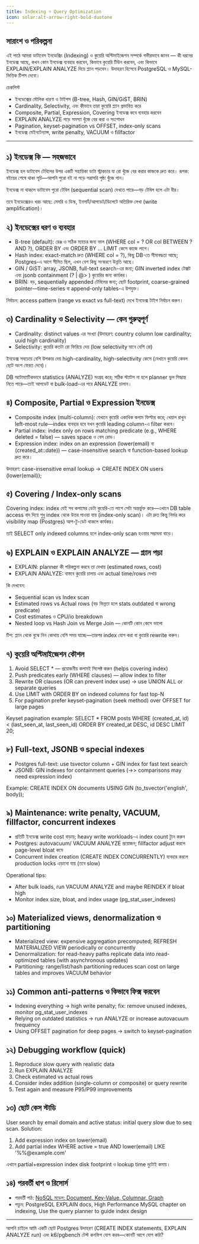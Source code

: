 ```yaml
---
title: Indexing ও Query Optimization
icon: solar:alt-arrow-right-bold-duotone
---
```


## সারাংশ ও পরিকল্পনা

এই পাঠে আমরা ডাটাবেস ইনডেক্সিং (Indexing) ও কুয়েরি অপ্টিমাইজেশন সম্পর্কে গভীরভাবে জানব — কী ধরনের ইনডেক্স আছে, কখন কোন ইনডেক্স ব্যবহার করবেন, কিভাবে কুয়েরি টিউন করবেন, এবং কিভাবে EXPLAIN/EXPLAIN ANALYZE দিয়ে প্ল্যান পড়বেন। উদাহরণ হিসেবে PostgreSQL ও MySQL-ভিত্তিক টিপস দেবো।

চেকলিস্ট
- ইনডেক্সের মৌলিক ধারণা ও টাইপস (B-tree, Hash, GIN/GiST, BRIN)
- Cardinality, Selectivity, এবং কীভাবে তারা কুয়েরি প্ল্যান প্রভাবিত করে
- Composite, Partial, Expression, Covering ইনডেক্স কবে ব্যবহার করবেন
- EXPLAIN ANALYZE পড়ে সমস্যা খুঁজে বের করা ও সংশোধন
- Pagination, keyset-pagination vs OFFSET, index-only scans
- ইনডেক্স মেইনটেন্যান্স, write penalty, VACUUM ও fillfactor

---

## ১) ইনডেক্স কি — সহজভাবে

ইনডেক্স হল ডাটাবেস টেবিলের উপর একটি সহায়িকা ডাটা স্ট্রাকচার যা রো খুঁজে বের করার কাজকে দ্রুত করে। রূপক: বইয়ের শেষে থাকা সূচি—আপনি পুরো বই না পড়ে সরাসরি পৃষ্ঠা খুঁজে পান।

ইনডেক্স না থাকলে ডাটাবেস পুরো টেবিল (sequential scan) দেখতে পারে—বড় টেবিল হলে এটা ধীর।

তবে ইনডেক্সেরও খরচ আছে: মেমরি ও ডিস্ক, ইনসার্ট/আপডেট/ডিলেটে অতিরিক্ত লেখা (write amplification)।

## ২) ইনডেক্সের ধরণ ও ব্যবহার

- B-tree (default): রেঞ্জ ও সঠিক ম্যাচের জন্য ভাল (WHERE col = ? OR col BETWEEN ? AND ?), ORDER BY এবং ORDER BY ... LIMIT কেসে কাজে লাগে।
- Hash index: exact-match দ্রুত (WHERE col = ?), কিছু DB-তে সীমাবদ্ধতা আছে; Postgres-এ আগে সীমিত ছিল, এখন বেশ কিছু সংস্করণে উন্নতি আছে।
- GIN / GiST: array, JSONB, full-text search-এর জন্য; GIN inverted index টেক্সট এবং jsonb containment (? | @> ) কুয়েরির জন্য কার্যকর।
- BRIN: বড়, sequentially appended টেবিলের জন্য; ছোট footprint, coarse-grained pointer—time-series বা append-only tables-এ উপযুক্ত।

নির্বাচন: access pattern (range vs exact vs full-text) দেখে ইনডেক্স টাইপ নির্বাচন করুন।

## ৩) Cardinality ও Selectivity — কেন গুরুত্বপূর্ণ

- Cardinality: distinct values এর সংখ্যা (উদাহরণ: country column low cardinality; uuid high cardinality)
- Selectivity: কুয়েরি কতটা রো ফিরিয়ে দেয় (low selectivity মানে বেশি রো)

ইনডেক্স সবচেয়ে বেশি উপকার দেয় high-cardinality, high-selectivity কেসে (যেখানে কুয়েরি কেবল ছোট অংশ ফেরত দেবে)।

DB অটোম্যাটিকভাবে statistics (ANALYZE) সংগ্রহ করে; সঠিক স্ট্যাটস না হলে planner ভুল সিদ্ধান্ত নিতে পারে—তাই আপডেট বা bulk-load-এর পরে ANALYZE চালান।

## ৪) Composite, Partial ও Expression ইনডেক্স

- Composite index (multi-column): যেখানে কুয়েরি একাধিক কলাম ফিল্টার করে; খেয়াল রাখুন left-most rule—index ব্যবহার হবে যখন কুয়েরি leading column-এ filter করবে।
- Partial index: index only on rows matching predicate (e.g., WHERE deleted = false) — saves space ও বেস রোড।
- Expression index: index on an expression (lower(email) বা (created_at::date)) — case-insensitive search বা function-based lookup দ্রুত করে।

উদাহরণ: case-insensitive email lookup → CREATE INDEX ON users (lower(email));

## ৫) Covering / Index-only scans

Covering index: index যেই সব কলামের ডেটা কুয়েরি-তে লাগে সেটা অন্তর্ভুক্ত করে—এখানে DB table access বাদ দিয়ে শুধু index থেকে উত্তর পাওয়া যায় (index-only scan)। এটা দ্রুত কিন্তু নির্ভর করে visibility map (Postgres) আপ-টু-ডেট থাকলে কার্যকর।

তাই SELECT only indexed columns হলে index-only scan হওয়ার সম্ভাবনা বাড়ে।

## ৬) EXPLAIN ও EXPLAIN ANALYZE — প্ল্যান পড়া

- EXPLAIN: planner কী পরিকল্পনা করবে তা দেখায় (estimated rows, cost)
- EXPLAIN ANALYZE: বাস্তবে কুয়েরি চালায় এবং actual time/rows দেখায়

কি দেখবেন:
- Sequential scan vs Index scan
- Estimated rows vs Actual rows (বড় ভিন্নতা হলে stats outdated বা wrong predicate)
- Cost estimates ও CPU/io breakdown
- Nested loop vs Hash Join vs Merge Join — কোনটি কোন কেসে ভালো

টিপ: প্ল্যান থেকে বুঝে নিন কোথায় বেশি সময় যাচ্ছে—তারপর index যোগ করা বা কুয়েরি rewrite করুন।

## ৭) কুয়েরি অপ্টিমাইজেশন কৌশল

1) Avoid SELECT * — প্রয়োজনীয় কলামই সিলেক্ট করুন (helps covering index)
2) Push predicates early (WHERE clauses) — allow index to filter
3) Rewrite OR clauses (OR can prevent index use) → use UNION ALL or separate queries
4) Use LIMIT with ORDER BY on indexed columns for fast top-N
5) For pagination prefer keyset-pagination (seek method) over OFFSET for large pages

Keyset pagination example:
SELECT * FROM posts WHERE (created_at, id) < (last_seen_at, last_seen_id) ORDER BY created_at DESC, id DESC LIMIT 20;

## ৮) Full-text, JSONB ও special indexes

- Postgres full-text: use tsvector column + GIN index for fast text search
- JSONB: GIN indexes for containment queries (->> comparisons may need expression index)

Example: CREATE INDEX ON documents USING GIN (to_tsvector('english', body));

## ৯) Maintenance: write penalty, VACUUM, fillfactor, concurrent indexes

- প্রতিটি ইনডেক্স write cost বাড়ায়; heavy write workloads-এ index count ট্যুন করুন
- Postgres: autovacuum/ VACUUM ANALYZE প্রয়োজন; fillfactor adjust করলে page-level bloat কমে
- Concurrent index creation (CREATE INDEX CONCURRENTLY) ব্যবহার করলে production locks এড়ানো যায় (তবে slow)

Operational tips:
- After bulk loads, run VACUUM ANALYZE and maybe REINDEX if bloat high
- Monitor index size, bloat, and index usage (pg_stat_user_indexes)

## ১০) Materialized views, denormalization ও partitioning

- Materialized view: expensive aggregation precomputed; REFRESH MATERIALIZED VIEW periodically or concurrently
- Denormalization: for read-heavy paths replicate data into read-optimized tables (with asynchronous updates)
- Partitioning: range/list/hash partitioning reduces scan cost on large tables and improves VACUUM behavior

## ১১) Common anti-patterns ও কিভাবে ফিক্স করবেন

- Indexing everything → high write penalty; fix: remove unused indexes, monitor pg_stat_user_indexes
- Relying on outdated statistics → run ANALYZE or increase autovacuum frequency
- Using OFFSET pagination for deep pages → switch to keyset-pagination

## ১২) Debugging workflow (quick)

1) Reproduce slow query with realistic data
2) Run EXPLAIN ANALYZE
3) Check estimated vs actual rows
4) Consider index addition (single-column or composite) or query rewrite
5) Test again and measure P95/P99 improvements

## ১৩) ছোট কেস স্টাডি

User search by email domain and active status: initial query slow due to seq scan. Solution:
1) Add expression index on lower(email)
2) Add partial index WHERE active = true AND lower(email) LIKE '%%@example.com'

এখানে partial+expression index disk footprint ও lookup time দুটোই কমায়।

## ১৪) পরবর্তী ধাপ ও রিসোর্স

- পরবর্তী পাঠ: [NoSQL মডেল: Document, Key-Value, Columnar, Graph](/system-design/nosql)
- পড়ুন: PostgreSQL EXPLAIN docs, High Performance MySQL chapter on indexing, Use the query planner to guide index design

---

আপনি চাইলে আমি একটি ছোট Postgres উদাহরণ (CREATE INDEX statements, EXPLAIN ANALYZE run) এবং k6/pgbench টেস্ট কনফিগ যোগ করব—কোনটি আগে যোগ করি? 
